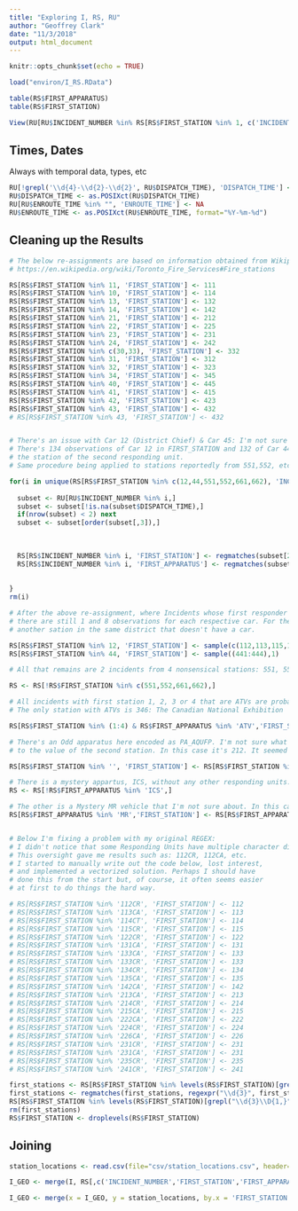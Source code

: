 ```yaml
---
title: "Exploring I, RS, RU"
author: "Geoffrey Clark"
date: "11/3/2018"
output: html_document
---
```


```r
knitr::opts_chunk$set(echo = TRUE)
```


```r
load("environ/I_RS.RData")
```

```r
table(RS$FIRST_APPARATUS)
table(RS$FIRST_STATION)

View(RU[RU$INCIDENT_NUMBER %in% RS[RS$FIRST_STATION %in% 1, c('INCIDENT_NUMBER','FIRST_APPARATUS','FIRST_STATION')][1],]) # Mostly ATVs
```

## Times, Dates
Always with temporal data, types, etc
```r
RU[!grepl('\\d{4}-\\d{2}-\\d{2}', RU$DISPATCH_TIME), 'DISPATCH_TIME'] <- NA
RU$DISPATCH_TIME <- as.POSIXct(RU$DISPATCH_TIME)
RU[RU$ENROUTE_TIME %in% "", 'ENROUTE_TIME'] <- NA
RU$ENROUTE_TIME <- as.POSIXct(RU$ENROUTE_TIME, format="%Y-%m-%d")
```


## Cleaning up the Results

```r
# The below re-assignments are based on information obtained from Wikipedia:
# https://en.wikipedia.org/wiki/Toronto_Fire_Services#Fire_stations

RS[RS$FIRST_STATION %in% 11, 'FIRST_STATION'] <- 111
RS[RS$FIRST_STATION %in% 10, 'FIRST_STATION'] <- 114
RS[RS$FIRST_STATION %in% 13, 'FIRST_STATION'] <- 132
RS[RS$FIRST_STATION %in% 14, 'FIRST_STATION'] <- 142
RS[RS$FIRST_STATION %in% 21, 'FIRST_STATION'] <- 212
RS[RS$FIRST_STATION %in% 22, 'FIRST_STATION'] <- 225
RS[RS$FIRST_STATION %in% 23, 'FIRST_STATION'] <- 231
RS[RS$FIRST_STATION %in% 24, 'FIRST_STATION'] <- 242
RS[RS$FIRST_STATION %in% c(30,33), 'FIRST_STATION'] <- 332
RS[RS$FIRST_STATION %in% 31, 'FIRST_STATION'] <- 312
RS[RS$FIRST_STATION %in% 32, 'FIRST_STATION'] <- 323
RS[RS$FIRST_STATION %in% 34, 'FIRST_STATION'] <- 345
RS[RS$FIRST_STATION %in% 40, 'FIRST_STATION'] <- 445
RS[RS$FIRST_STATION %in% 41, 'FIRST_STATION'] <- 415
RS[RS$FIRST_STATION %in% 42, 'FIRST_STATION'] <- 423
RS[RS$FIRST_STATION %in% 43, 'FIRST_STATION'] <- 432
# RS[RS$FIRST_STATION %in% 43, 'FIRST_STATION'] <- 432


# There's an issue with Car 12 (District Chief) & Car 45: I'm not sure what station they're from.
# There's 134 observations of Car 12 in FIRST_STATION and 132 of Car 44 so I'm going to re-appoint these cases to
# the station of the second responding unit.
# Same procedure being applied to stations reportedly from 551,552, etc. There are no such stations.

for(i in unique(RS[RS$FIRST_STATION %in% c(12,44,551,552,661,662), 'INCIDENT_NUMBER'])){
  
  subset <- RU[RU$INCIDENT_NUMBER %in% i,]
  subset <- subset[!is.na(subset$DISPATCH_TIME),]
  if(nrow(subset) < 2) next
  subset <- subset[order(subset[,3]),]
  
  
  
  RS[RS$INCIDENT_NUMBER %in% i, 'FIRST_STATION'] <- regmatches(subset[2,'CAD_UNIT_ID'], regexpr("\\D+", subset[2,'CAD_UNIT_ID']), invert=T)[[1]][2] 
  RS[RS$INCIDENT_NUMBER %in% i, 'FIRST_APPARATUS'] <- regmatches(subset[2,'CAD_UNIT_ID'], regexpr("\\D+", subset[2,'CAD_UNIT_ID']), invert=F)
    
  
}
rm(i)

# After the above re-assignment, where Incidents whose first responder was from Car 12 or Car 44 were assigned to second responder,
# there are still 1 and 8 observations for each respective car. For these incidents I am going to arbitrarily assign them to
# another sation in the same district that doesn't have a car.

RS[RS$FIRST_STATION %in% 12, 'FIRST_STATION'] <- sample(c(112,113,115,116,121,122),1)
RS[RS$FIRST_STATION %in% 44, 'FIRST_STATION'] <- sample((441:444),1)

# All that remains are 2 incidents from 4 nonsensical stations: 551, 552, and 661. There are 4 incidents from 662. I'm going to drop them all.

RS <- RS[!RS$FIRST_STATION %in% c(551,552,661,662),]

# All incidents with first station 1, 2, 3 or 4 that are ATVs are probably from the CNE
# The only station with ATVs is 346: The Canadian National Exhibition

RS[RS$FIRST_STATION %in% (1:4) & RS$FIRST_APPARATUS %in% 'ATV','FIRST_STATION'] <- 346

# There's an Odd apparatus here encoded as PA_AQUFP. I'm not sure what that means but am going to skip it and re-assign the first station
# to the value of the second station. In this case it's 212. It seemed important to keep because it's a critical incident. 

RS[RS$FIRST_STATION %in% '', 'FIRST_STATION'] <- RS[RS$FIRST_STATION %in% '', 'SECOND_STATION']

# There is a mystery appartus, ICS, without any other responding units. It's not a critical incident so I'm dropping it.
RS <- RS[!RS$FIRST_APPARATUS %in% 'ICS',]

# The other is a Mystery MR vehicle that I'm not sure about. In this case there's other units so I'll assign FIRST to value of SECOND.
RS[RS$FIRST_APPARATUS %in% 'MR','FIRST_STATION'] <- RS[RS$FIRST_APPARATUS %in% 'MR','SECOND_STATION']


# Below I'm fixing a problem with my original REGEX:
# I didn't notice that some Responding Units have multiple character digit breaks.
# This oversight gave me results such as: 112CR, 112CA, etc. 
# I started to manually write out the code below, lost interest,
# and implemented a vectorized solution. Perhaps I should have
# done this from the start but, of course, it often seems easier
# at first to do things the hard way. 

# RS[RS$FIRST_STATION %in% '112CR', 'FIRST_STATION'] <- 112
# RS[RS$FIRST_STATION %in% '113CA', 'FIRST_STATION'] <- 113
# RS[RS$FIRST_STATION %in% '114CT', 'FIRST_STATION'] <- 114
# RS[RS$FIRST_STATION %in% '115CR', 'FIRST_STATION'] <- 115
# RS[RS$FIRST_STATION %in% '122CR', 'FIRST_STATION'] <- 122
# RS[RS$FIRST_STATION %in% '131CA', 'FIRST_STATION'] <- 131
# RS[RS$FIRST_STATION %in% '133CA', 'FIRST_STATION'] <- 133
# RS[RS$FIRST_STATION %in% '133CR', 'FIRST_STATION'] <- 133
# RS[RS$FIRST_STATION %in% '134CR', 'FIRST_STATION'] <- 134
# RS[RS$FIRST_STATION %in% '135CA', 'FIRST_STATION'] <- 135
# RS[RS$FIRST_STATION %in% '142CA', 'FIRST_STATION'] <- 142
# RS[RS$FIRST_STATION %in% '213CA', 'FIRST_STATION'] <- 213
# RS[RS$FIRST_STATION %in% '214CR', 'FIRST_STATION'] <- 214
# RS[RS$FIRST_STATION %in% '215CA', 'FIRST_STATION'] <- 215
# RS[RS$FIRST_STATION %in% '222CA', 'FIRST_STATION'] <- 222
# RS[RS$FIRST_STATION %in% '224CR', 'FIRST_STATION'] <- 224
# RS[RS$FIRST_STATION %in% '226CA', 'FIRST_STATION'] <- 226
# RS[RS$FIRST_STATION %in% '231CR', 'FIRST_STATION'] <- 231
# RS[RS$FIRST_STATION %in% '231CA', 'FIRST_STATION'] <- 231
# RS[RS$FIRST_STATION %in% '235CR', 'FIRST_STATION'] <- 235
# RS[RS$FIRST_STATION %in% '241CR', 'FIRST_STATION'] <- 241

first_stations <- RS[RS$FIRST_STATION %in% levels(RS$FIRST_STATION)[grepl("\\d{3}\\D{1,}",levels(RS$FIRST_STATION))], 'FIRST_STATION']
first_stations <- regmatches(first_stations, regexpr("\\d{3}", first_stations))
RS[RS$FIRST_STATION %in% levels(RS$FIRST_STATION)[grepl("\\d{3}\\D{1,}",levels(RS$FIRST_STATION))], 'FIRST_STATION'] <- first_stations
rm(first_stations)
RS$FIRST_STATION <- droplevels(RS$FIRST_STATION)
```


## Joining
```r
station_locations <- read.csv(file="csv/station_locations.csv", header=T)

I_GEO <- merge(I, RS[,c('INCIDENT_NUMBER','FIRST_STATION','FIRST_APPARATUS')], by = 'INCIDENT_NUMBER')

I_GEO <- merge(x = I_GEO, y = station_locations, by.x = 'FIRST_STATION', by.y = 'STATION_NUMBER', all.x = T)
```


